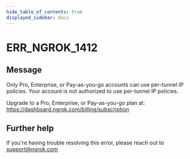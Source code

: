 ```yaml
---
hide_table_of_contents: true
displayed_sidebar: docs
---
```



# ERR_NGROK_1412

## Message

Only Pro, Enterprise, or Pay-as-you-go accounts can use per-tunnel IP policies.
Your account is not authorized to use per-tunnel IP policies.

Upgrade to a Pro, Enterprise, or Pay-as-you-go plan at: https://dashboard.ngrok.com/billing/subscription

<ErrorDetails error="err_ngrok_1412" />

## Further help

If you're having trouble resolving this error, please reach out to [support@ngrok.com](mailto:support@ngrok.com?subject=Help%20with%20ERR_NGROK_1412)
